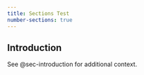 ```yaml
---
title: Sections Test
number-sections: true
---
```


## Introduction {#sec-introduction}

See @sec-introduction for additional context.